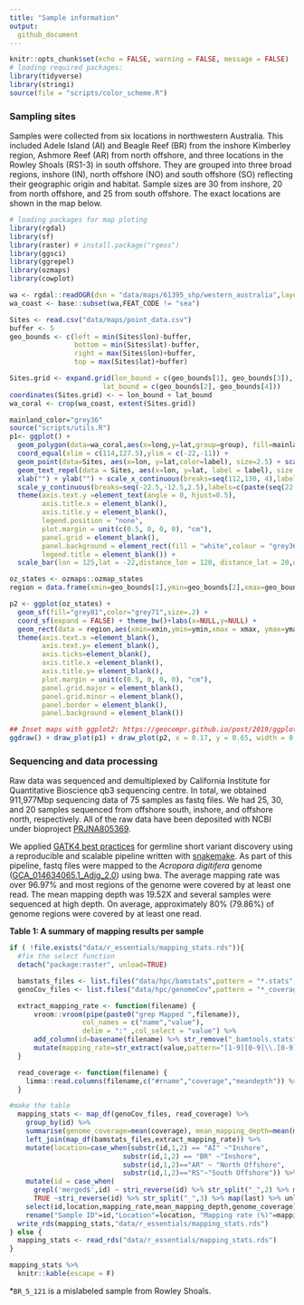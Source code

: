 ```yaml
---
title: "Sample information"
output: 
  github_document
---
```


```r
knitr::opts_chunk$set(echo = FALSE, warning = FALSE, message = FALSE)
# loading required packages:
library(tidyverse)
library(stringi)
source(file = "scripts/color_scheme.R")
```

### Sampling sites

Samples were collected from six locations in northwestern Australia. This included Adele Island (AI) and Beagle Reef (BR) from the inshore Kimberley region, Ashmore Reef (AR) from north offshore, and three locations in the Rowley Shoals (RS1-3) in south offshore. They are grouped into three broad regions, inshore (IN), north offshore (NO) and south offshore (SO) reflecting their geographic origin and habitat. Sample sizes are 30 from inshore, 20 from north offshore, and 25 from south offshore. The exact locations are shown in the map below.

```r
# loading packages for map ploting
library(rgdal)
library(sf)
library(raster) # install.package("rgeos")
library(ggsci)
library(ggrepel)
library(ozmaps)
library(cowplot)
```


```r
wa <- rgdal::readOGR(dsn = "data/maps/61395_shp/western_australia",layer = "cstwacd_r")
wa_coast <- base::subset(wa,FEAT_CODE != "sea")

Sites <- read.csv("data/maps/point_data.csv")
buffer <- 5
geo_bounds <- c(left = min(Sites$lon)-buffer, 
                bottom = min(Sites$lat)-buffer, 
                right = max(Sites$lon)+buffer, 
                top = max(Sites$lat)+buffer)

Sites.grid <- expand.grid(lon_bound = c(geo_bounds[1], geo_bounds[3]), 
                       lat_bound = c(geo_bounds[2], geo_bounds[4]))
coordinates(Sites.grid) <- ~ lon_bound + lat_bound
wa_coral <- crop(wa_coast, extent(Sites.grid))
```

```r
mainland_color="grey36"
source("scripts/utils.R")
p1<- ggplot() + 
  geom_polygon(data=wa_coral,aes(x=long,y=lat,group=group), fill=mainland_color)+
  coord_equal(xlim = c(114,127.5),ylim = c(-22,-11)) + 
  geom_point(data=Sites, aes(x=lon, y=lat,color=label), size=2.5) + scale_color_manual(values = my_color) +
  geom_text_repel(data = Sites, aes(x=lon, y=lat, label = label), size = 4,fontface="bold") +
  xlab("") + ylab("") + scale_x_continuous(breaks=seq(112,130, 4),labels = c(paste(seq(112,130,4),"°E",sep=""))) +
  scale_y_continuous(breaks=seq(-22.5,-12.5,2.5),labels=c(paste(seq(22.5,12.5, -2.5),"°S", sep=""))) + 
  theme(axis.text.y =element_text(angle = 0, hjust=0.5),
        axis.title.x = element_blank(),
        axis.title.y = element_blank(),
        legend.position = "none",
        plot.margin = unit(c(0.5, 0, 0, 0), "cm"),
        panel.grid = element_blank(),
        panel.background = element_rect(fill = "white",colour = "grey36", size = 1),
        legend.title = element_blank()) +
  scale_bar(lon = 125,lat = -22,distance_lon = 120, distance_lat = 20,distance_legend = 50,dist_unit = "km",orientation = FALSE )

oz_states <- ozmaps::ozmap_states
region = data.frame(xmin=geo_bounds[1],ymin=geo_bounds[2],xmax=geo_bounds[3],ymax=geo_bounds[4])

p2 <- ggplot(oz_states) + 
  geom_sf(fill="grey81",color="grey71",size=.2) + 
  coord_sf(expand = FALSE) + theme_bw()+labs(x=NULL,y=NULL) +
  geom_rect(data = region,aes(xmin=xmin,ymin=ymin,xmax = xmax, ymax=ymax-1),alpha=0.1, colour="black", size = 0.3, linetype=1, fill="yellow") +
  theme(axis.text.x =element_blank(),
        axis.text.y= element_blank(), 
        axis.ticks=element_blank(),
        axis.title.x =element_blank(),
        axis.title.y= element_blank(),
        plot.margin = unit(c(0.5, 0, 0, 0), "cm"),
        panel.grid.major = element_blank(),
        panel.grid.minor = element_blank(),
        panel.border = element_blank(),
        panel.background = element_blank())

## Inset maps with ggplot2: https://geocompr.github.io/post/2019/ggplot2-inset-maps/
ggdraw() + draw_plot(p1) + draw_plot(p2, x = 0.17, y = 0.65, width = 0.3, height = 0.3)

```

### Sequencing and data processing
Raw data was sequenced and demultiplexed by California Institute for Quantitative Bioscience qb3 sequencing centre. In total, we obtained 911,977Mbp sequencing data of 75 samples as fastq files. We had 25, 30, and 20 samples sequenced from offshore south, inshore, and offshore north, respectively. All of the raw data have been deposited with NCBI under bioproject [PRJNA805369](https://www.ncbi.nlm.nih.gov/bioproject/?term=PRJNA805369).

We applied [GATK4 best practices](https://gatk.broadinstitute.org/hc/en-us/sections/360007226651-Best-Practices-Workflows) for germline short variant discovery using a reproducible and scalable pipeline written with [snakemake](https://github.com/bakeronit/snakemake-gatk4-non-model). As part of this pipeline, fastq files were mapped to the *Acropora digitifera* genome ([GCA_014634065.1_Adig_2.0](https://www.ncbi.nlm.nih.gov/assembly/GCA_014634065.1)) using bwa. The average mapping rate was over 96.97% and most regions of the genome were covered by at least one read. The mean mapping depth was 19.52X and several samples were sequenced at high depth. On average, approximately 80% (79.86%) of genome regions were covered by at least one read.

**Table 1: A summary of mapping results per sample**

```r
if ( !file.exists("data/r_essentials/mapping_stats.rds")){
  #fix the select function
  detach("package:raster", unload=TRUE)

  bamstats_files <- list.files("data/hpc/bamstats",pattern = "*.stats",full.names = TRUE) 
  genoCov_files <- list.files("data/hpc/genomeCov",pattern = "*_coverage.txt",full.names = TRUE)

  extract_mapping_rate <- function(filename) {
      vroom::vroom(pipe(paste0("grep Mapped ",filename)),
                  col_names = c("name","value"),
                  delim = ":" ,col_select = "value") %>% 
      add_column(id=basename(filename) %>% str_remove("_bamtools.stats")) %>% 
      mutate(mapping_rate=str_extract(value,pattern="[1-9][0-9]\\.[0-9]+") %>% as.numeric) %>% select("id","mapping_rate")
  }

  read_coverage <- function(filename) {
    limma::read.columns(filename,c("#rname","coverage","meandepth")) %>% add_column(id=basename(filename) %>% str_remove("_coverage.txt"))
  }

#make the table
  mapping_stats <- map_df(genoCov_files, read_coverage) %>% 
    group_by(id) %>%   
    summarise(genome_coverage=mean(coverage), mean_mapping_depth=mean(meandepth)) %>% 
    left_join(map_df(bamstats_files,extract_mapping_rate)) %>% 
    mutate(location=case_when(substr(id,1,2) == "AI" ~"Inshore",
                            substr(id,1,2) == "BR" ~"Inshore", 
                            substr(id,1,2)=="AR" ~ "North Offshore",
                            substr(id,1,2)=="RS"~"South Offshore")) %>%  
    mutate(id = case_when(
      grepl('merged$',id) ~ stri_reverse(id) %>% str_split("_",2) %>% map(last) %>% unlist %>% stri_reverse,
      TRUE ~stri_reverse(id) %>% str_split("_",3) %>% map(last) %>% unlist %>% stri_reverse)) %>% 
    select(id,location,mapping_rate,mean_mapping_depth,genome_coverage) %>% 
    rename("Sample ID"=id,"Location"=location, "Mapping rate (%)"=mapping_rate,"Mean mapping depth (X)"=mean_mapping_depth, "Genome coverage (%)"=genome_coverage)
  write_rds(mapping_stats,"data/r_essentials/mapping_stats.rds")
} else {
  mapping_stats <- read_rds("data/r_essentials/mapping_stats.rds")
}

```


```r
mapping_stats %>% 
  knitr::kable(escape = F) 
```

*`BR_5_121` is a mislabeled sample from Rowley Shoals.

